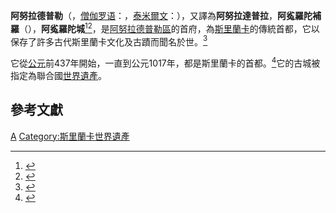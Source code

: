 {{Infobox settlement
<!--See the Table at Infobox Settlement for all fields and descriptions of usage-->
<!-- Basic info  ---------------->
|official_name          = 阿努拉德普勒
|other_name             =
|native_name            = {{lang|pi|Anurādhapura}}<br/>{{lang|si|අනුරාධපුර}}<br/>{{lang|ta|அனுராதபுரம்}}
|nickname               =
|settlement_type        = [[城市|城市]]
|motto                  =
<!-- images and maps  ----------->
|image_skyline          = SL Anuradhapura asv2020-01 img29 Kuttam Pokuna.jpg
|imagesize              = 250px
|image_caption          = {{tsl|en|Kuttam Pokuna||Kuttam Pokuna}}
|image_flag             =
|flag_size              =
|image_seal             =
|seal_size              =
|image_shield           =
|shield_size            =
|image_blank_emblem     =
|blank_emblem_type      =
|blank_emblem_size      =
|image_map              =
|mapsize                =
|map_caption            =
|image_map1             =
|mapsize1               =
|map_caption1           =
|image_dot_map          =
|pushpin_map            = Sri Lanka
|pushpin_label_position =bottom
|pushpin_map_caption    =在斯里兰卡的位置
<!-- Location ------------------>
|subdivision_type       = 国家
|subdivision_name       = {{SRI}}
|subdivision_type1      = [[斯里兰卡行政区划|省]]
|subdivision_name1      = [[北中省_(斯里蘭卡)|北中省]]
|subdivision_type2      = [[斯里兰卡县级行政区划|区]]
|subdivision_name2      = [[阿努拉德普勒區|阿努拉德普勒區]]
|subdivision_type3      =
|subdivision_name3      =
|subdivision_type4      =
|subdivision_name4      =
<!-- Politics ----------------->
|government_footnotes   =
|government_type        = {{tsl|en|Municipal Council||自治议会}}
|leader_title           = [[市长|市长]]
|leader_name            =
|leader_title1          =  <!-- for places with, say, both a mayor and a city manager -->
|leader_name1           =
|leader_title2          =
|leader_name2           =
|leader_title3          =
|leader_name3           =
|leader_title4          =
|leader_name4           =
|established_title      = 建立
|established_date       = 前4世纪
|established_title2     =  <!-- Incorporated (town) -->
|established_date2      =
|established_title3     =  <!-- Incorporated (city) -->
|established_date3      =
<!-- Area    --------------------->
|area_magnitude         =
|area_footnotes           =
|area_total_km2           = 7179
|area_land_km2            =
|area_water_km2           =
|area_total_sq_mi         =
|area_land_sq_mi          =
|area_water_sq_mi         =
|area_water_percent       =
|area_urban_km2           = 36
|area_urban_sq_mi         =
|area_metro_km2           =
|area_metro_sq_mi         =
|area_blank1_title        =
|area_blank1_km2          =
|area_blank1_sq_mi        =
<!-- Population   ----------------------->
|population_as_of               = 2012
|population_footnotes           =
|population_note                =
|population_total               = 50,595 
|population_density_km2         = 2314
|population_density_sq_mi       =
|population_metro               =
|population_density_metro_km2   =
|population_density_metro_sq_mi =
|population_urban               =
|population_density_urban_km2   =
|population_density_urban_sq_mi =
|population_demonym    = Anuradhians
|population_blank2_title        =Religions
|population_blank2 = 
|population_density_blank1_km2 =
|population_density_blank1_sq_mi =
|timezone               = [[时区|斯里兰卡标准时间]]
|utc_offset             = +5:30
|timezone_DST           =
|utc_offset_DST         =
|coordinates            = {{coord|8|21|0|N|80|23|7|E|region:LK|display=inline,title}}
|elevation_footnotes    =  <!--for references: use <ref> </ref> tags-->
|elevation_m            = 81
|elevation_ft           =
<!-- Area/postal codes & others -------->
|postal_code_type       = 邮政编码
|postal_code            = 50000
|area_code              =
|blank_name             =
|blank_info             =
|blank1_name            =
|blank1_info            =
|website                =
|footnotes              = 
}}
{{世界遗产概要表
|zh_name = 阿努拉德普勒圣城
|site_img = SL Anuradhapura asv2020-01 img31 Abhayagiriya Stupa.jpg
|site_img_capt = Abhayagiriya
|site_img_width = 250px
|en_name = Sacred City of Anuradhapura
|fr_name = Ville sainte d'Anuradhapura
|country = {{SRI}}
|Region = 亚洲和太平洋地区
|area = 4000公顷
|criterion_c = (ii)(iii)(iv)
|ID = 200
|rg_year = 1982
|org_url = http://whc.unesco.org/en/list/200
|locmapin = Sri Lanka
|latitude = 8.35
|longitude = 80.385
|map_caption = 阿努拉德普勒在斯里兰卡的位置
}}

'''阿努拉德普勒'''（{{lang-pi|Anurādhapura}}，[[僧伽罗语|僧伽罗语]]：{{Unicode|අනුරාධපුරය }}，[[泰米爾文|泰米爾文]]：{{Unicode|அனுராதபுரம்}}），又譯為'''阿努拉達普拉'''，'''阿㝹羅陀補羅'''（{{標音|字=㝹|注音=ㄋㄡˊ|拼音=nou2}}），'''阿㝹羅陀城'''<ref>{{cite web|url=http://buddhaspace.org/dict/fk/data/%25E5%2583%25A7%25E4%25BC%25BD%25E8%259C%259C%25E5%25A4%259A.html|title=僧伽蜜多|website=佛光大辭典|editor=慈怡法師|access-date=2020-05-28|archive-date=2020-10-03|archive-url=https://web.archive.org/web/20201003024740/http://buddhaspace.org/dict/fk/data/%25E5%2583%25A7%25E4%25BC%25BD%25E8%259C%259C%25E5%25A4%259A.html|dead-url=no}}</ref><ref>{{cite web|url=http://www.dzj520.com/cidian/cidian1/5.html|title=阿㝹罗陀补罗|website=佛学大词典|accessdate=2020-05-28|archive-date=2020-10-03|archive-url=https://web.archive.org/web/20201003024741/http://www.dzj520.com/cidian/cidian1/5.html|dead-url=no}}</ref>，是[[阿努拉德普勒區|阿努拉德普勒區]]的首府，為[[斯里蘭卡|斯里蘭卡]]的傳統首都，它以保存了許多古代斯里蘭卡文化及古蹟而聞名於世。<Ref>
{{cite book|url=https://www.oxfordreference.com/view/10.1093/acref/9780192800947.001.0001/acref-9780192800947-e-552|title=The Concise Oxford Dictionary of World Religions|first=John|last=Bowker|date=2003-01-01|publisher=Oxford University Press|via=www.oxfordreference.com|doi=10.1093/acref/9780192800947.001.0001/acref-9780192800947-e-552|access-date=2020-05-29|archive-date=2020-10-03|archive-url=https://web.archive.org/web/20201003024742/https://www.oxfordreference.com/view/10.1093/acref/9780192800947.001.0001/acref-9780192800947-e-552|dead-url=no}}
</ref>

它從[[公元|公元]]前437年開始，一直到公元1017年，都是斯里蘭卡的首都。<ref>{{cite book|url=https://www.oxfordreference.com/view/10.1093/acref/9780195076189.001.0001/acref-9780195076189-e-0022|title=The Oxford Companion to Archaeology|first=Robin A. E.|last=Coningham|date=1996-05-29|publisher=Oxford University Press|via=www.oxfordreference.com|doi=10.1093/acref/9780195076189.001.0001/acref-9780195076189-e-0022|access-date=2020-05-29|archive-date=2021-01-18|archive-url=https://web.archive.org/web/20210118055146/https://www.oxfordreference.com/view/10.1093/acref/9780195076189.001.0001/acref-9780195076189-e-0022|dead-url=no}}</ref>它的古城被指定為聯合國[[世界遺產|世界遺產]]。

==參考文獻==
{{reflist}}

{{commonscat|Anuradhapura}}
{{wikivoyage|en:Anuradhapura|阿努拉德普勒{{en icon}}}}
{{斯里兰卡世界遗产}}
{{Authority control}}
[[Category:斯里蘭卡城市|A]]
[[Category:斯里蘭卡世界遺產|Category:斯里蘭卡世界遺產]]